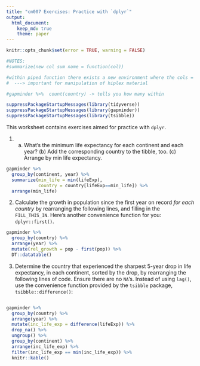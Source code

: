 ```yaml
---
title: "cm007 Exercises: Practice with `dplyr`"
output: 
  html_document:
    keep_md: true
    theme: paper
---
```


<!---The following chunk allows errors when knitting--->

```r
knitr::opts_chunk$set(error = TRUE, warning = FALSE)
```

```r
#NOTES:
#summarize(new col sum name = function(col))

#within piped function there exists a new environment where the cols = vectors
#  ---> important for manipulation of hiplex material

#gapminder %>%  count(country) -> tells you how many within 

suppressPackageStartupMessages(library(tidyverse))
suppressPackageStartupMessages(library(gapminder))
suppressPackageStartupMessages(library(tsibble))
```


This worksheet contains exercises aimed for practice with `dplyr`. 


1. (a) What's the minimum life expectancy for each continent and each year? (b) Add the corresponding country to the tibble, too. (c) Arrange by min life expectancy.

```r
gapminder %>% 
  group_by(continent, year) %>% 
  summarize(min_life = min(lifeExp),
            country = country[lifeExp==min_life]) %>% 
  arrange(min_life)
```

2. Calculate the growth in population since the first year on record _for each country_ by rearranging the following lines, and filling in the `FILL_THIS_IN`. Here's another convenience function for you: `dplyr::first()`. 


```r
gapminder %>% 
  group_by(country) %>% 
  arrange(year) %>% 
  mutate(rel_growth = pop - first(pop)) %>% 
  DT::datatable()
```


3. Determine the country that experienced the sharpest 5-year drop in life expectancy, in each continent, sorted by the drop, by rearranging the following lines of code. Ensure there are no `NA`'s. Instead of using `lag()`, use the convenience function provided by the `tsibble` package, `tsibble::difference()`:

```r
 
 

 
 
 


 

```

```r
gapminder %>% 
  group_by(country) %>%
  arrange(year) %>% 
  mutate(inc_life_exp = difference(lifeExp)) %>%
  drop_na() %>%
  ungroup() %>%
  group_by(continent) %>%
  arrange(inc_life_exp) %>% 
  filter(inc_life_exp == min(inc_life_exp)) %>%
  knitr::kable()
```


